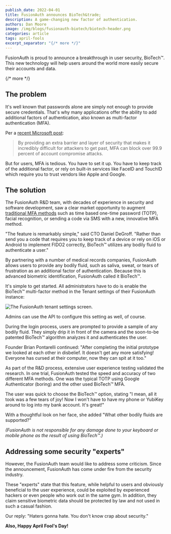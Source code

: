 ```yaml
---
publish_date: 2022-04-01 
title: FusionAuth announces BioTech&trade;
description: A game-changing new factor of authentication.
authors: Dan Moore
image: /img/blogs/fusionauth-biotech/biotech-header.png
categories: article
tags: april-fools
excerpt_separator: "{/* more */}"
---
```


FusionAuth is proud to announce a breakthrough in user security, BioTech&trade;. This new technology will help users around the world more easily secure their accounts and data.

{/* more */}

## The problem 

It's well known that passwords alone are simply not enough to provide secure credentials. That's why many applications offer the ability to add additional factors of authentication, also known as multi-factor authentication (MFA).

Per a [recent Microsoft post](https://www.microsoft.com/security/blog/2019/08/20/one-simple-action-you-can-take-to-prevent-99-9-percent-of-account-attacks/):

> By providing an extra barrier and layer of security that makes it incredibly difficult for attackers to get past, MFA can block over 99.9 percent of account compromise attacks. 

But for users, MFA is tedious. You have to set it up. You have to keep track of the additional factor, or rely on built-in services like FaceID and TouchID which require you to trust vendors like Apple and Google.
 
## The solution

The FusionAuth R&D team, with decades of experience in security and software development, saw a clear market opportunity to augment [traditional MFA methods](/learn/expert-advice/authentication/multi-factor-authentication) such as time based one-time password (TOTP), facial recognition, or sending a code via SMS with a new, innovative MFA method.

"The feature is remarkably simple," said CTO Daniel DeGroff. "Rather than send you a code that requires you to keep track of a device or rely on iOS or Android to implement FIDO2 correctly, BioTech&trade; utilizes any bodily fluid to authenticate a user."

By partnering with a number of medical records companies, FusionAuth allows users to provide any bodily fluid, such as saliva, sweat, or tears of frustration as an additional factor of authentication. Because this is advanced biometric identification, FusionAuth called it BioTech&trade;.

It's simple to get started. All administrators have to do is enable the BioTech&trade; multi-factor method in the Tenant settings of their FusionAuth instance:

![The FusionAuth tenant settings screen.](/img/blogs/fusionauth-biotech/tenant-settings.png)

Admins can use the API to configure this setting as well, of course.

During the login process, users are prompted to provide a sample of any bodily fluid. They simply drip it in front of the camera and the soon-to-be patented BioTech&trade; algorithm analyzes it and authenticates the user.

Founder Brian Pontarelli continued: "After completing the initial prototype we looked at each other in disbelief. It doesn't get any more satisfying! Everyone has cursed at their computer, now they can spit at it too."

As part of the R&D process, extensive user experience testing validated the research. In one trial, FusionAuth tested the speed and accuracy of two different MFA methods. One was the typical TOTP using Google Authenticator (boring) and the other used BioTech&trade; MFA.

The user was quick to choose the BioTech&trade; option, stating "I mean, all it took was a few tears of joy! Now I won't have to have my phone or YubiKey around to log into my bank account. It's great!"

With a thoughtful look on her face, she added "What other bodily fluids are supported?"

_(FusionAuth is not responsible for any damage done to your keyboard or mobile phone as the result of using BioTech&trade;.)_

## Addressing some security "experts"

However, the FusionAuth team would like to address some criticism. Since the announcement, FusionAuth has come under fire from the security industry. 

These "experts" state that this feature, while helpful to users and obviously beneficial to the user experience, could be exploited by experienced hackers or even people who work out in the same gym. In addition, they claim sensitive biometric data should be protected by law and not used in such a casual fashion.

Our reply: "Haters gonna hate. You don't know crap about security."

**Also, Happy April Fool's Day!**
